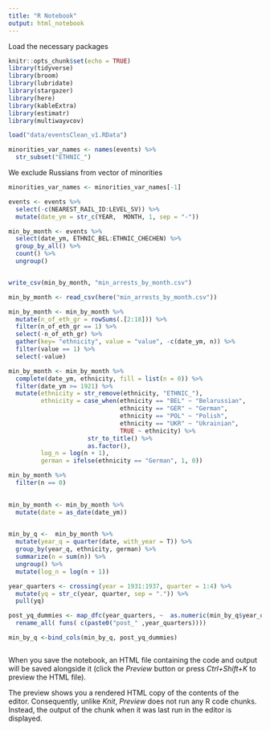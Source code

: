 ```yaml
---
title: "R Notebook"
output: html_notebook
---
```


Load the necessary packages
```r
knitr::opts_chunk$set(echo = TRUE)
library(tidyverse)
library(broom)
library(lubridate)
library(stargazer)
library(here)
library(kableExtra)
library(estimatr)
library(multiwayvcov)
```


```r
load("data/eventsClean_v1.RData")
```

```r
minorities_var_names <- names(events) %>% 
  str_subset("ETHNIC_")
```
We exclude Russians from vector of minorities
```r
minorities_var_names <- minorities_var_names[-1] 

```

```r
events <- events %>% 
  select(-c(NEAREST_RAIL_ID:LEVEL_SV)) %>% 
  mutate(date_ym = str_c(YEAR,  MONTH, 1, sep = "-"))

```

```r
min_by_month <- events %>%
  select(date_ym, ETHNIC_BEL:ETHNIC_CHECHEN) %>% 
  group_by_all() %>% 
  count() %>% 
  ungroup()


write_csv(min_by_month, "min_arrests_by_month.csv")


```

```r
min_by_month <- read_csv(here("min_arrests_by_month.csv"))

min_by_month <- min_by_month %>% 
  mutate(n_of_eth_gr = rowSums(.[2:18])) %>% 
  filter(n_of_eth_gr == 1) %>% 
  select(-n_of_eth_gr) %>% 
  gather(key= "ethnicity", value = "value", -c(date_ym, n)) %>% 
  filter(value == 1) %>% 
  select(-value)

```

```r
min_by_month <- min_by_month %>% 
  complete(date_ym, ethnicity, fill = list(n = 0)) %>% 
  filter(date_ym >= 1921) %>% 
  mutate(ethnicity = str_remove(ethnicity, "ETHNIC_"), 
         ethnicity = case_when(ethnicity == "BEL" ~ "Belarussian",
                               ethnicity == "GER" ~ "German",
                               ethnicity == "POL" ~ "Polish",
                               ethnicity == "UKR" ~ "Ukrainian",
                               TRUE ~ ethnicity) %>% 
                      str_to_title() %>% 
                      as.factor(),
         log_n = log(n + 1), 
         german = ifelse(ethnicity == "German", 1, 0))

```


```r
min_by_month %>% 
  filter(n == 0)
  
```

```r
min_by_month <- min_by_month %>% 
  mutate(date = as_date(date_ym)) 
  
```

```r
min_by_q <-  min_by_month %>% 
  mutate(year_q = quarter(date, with_year = T)) %>% 
  group_by(year_q, ethnicity, german) %>% 
  summarize(n = sum(n)) %>% 
  ungroup() %>% 
  mutate(log_n = log(n + 1))
```

```r
year_quarters <- crossing(year = 1931:1937, quarter = 1:4) %>% 
  mutate(yq = str_c(year, quarter, sep = ".")) %>% 
  pull(yq)

post_yq_dummies <- map_dfc(year_quarters, ~  as.numeric(min_by_q$year_q >= .)) %>% 
  rename_all( funs( c(paste0("post_" ,year_quarters))))

min_by_q <-bind_cols(min_by_q, post_yq_dummies)

```

```r

```

When you save the notebook, an HTML file containing the code and output will be saved alongside it (click the *Preview* button or press *Ctrl+Shift+K* to preview the HTML file).

The preview shows you a rendered HTML copy of the contents of the editor. Consequently, unlike *Knit*, *Preview* does not run any R code chunks. Instead, the output of the chunk when it was last run in the editor is displayed.
